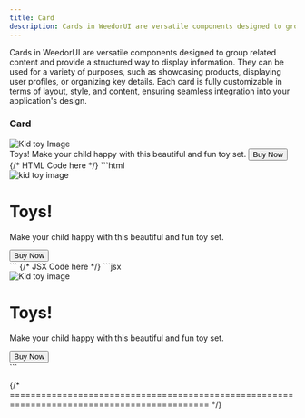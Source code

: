 ```yaml
---
title: Card
description: Cards in WeedorUI are versatile components designed to group related content and provide a structured way to display information. They can be used for a variety of purposes, such as showcasing products, displaying user profiles, or organizing key details. Each card is fully customizable in terms of layout, style, and content, ensuring seamless integration into your application's design.
---
```



Cards in WeedorUI are versatile components designed to group related content and provide a structured way to display information. They can be used for a variety of purposes, such as showcasing products, displaying user profiles, or organizing key details. Each card is fully customizable in terms of layout, style, and content, ensuring seamless integration into your application's design.

### Card

<Tabs style="overflow-x: scroll">
  <TabItem label="Preview">
    <section class="grid place-items-center py-6">
      <div class="w-[360px] h-fit bg-grn-400 overflow-hidden rounded-md shadow-xl bg-slate-50 dark:bg-[#1c232b]">
        <img
          src="https://i.pinimg.com/236x/97/52/48/975248ae71a82109eae2387d8ab3dc7c.jpg"
          alt="Kid toy Image"
          class="w-full h-[200px] object-cover"
        />
        <div class="py-5 px-4">
          <span class="text-3xl font-bold pb-4 inline-block">Toys!</span>
          <span class="text-base pb-5 inline-block">
            Make your child happy with this beautiful and fun toy set.
          </span>
          <button class="bg-blue-500 text-white px-4 py-2 rounded-md hover:shadow-xl">
            Buy Now
          </button>
        </div>
      </div>
    </section>
  </TabItem>
  {/* HTML Code here */}
  <TabItem label="HTML">
    ```html
    <div class="w-[360px] h-fit bg-grn-400 overflow-hidden rounded-md shadow-2xl">
      <img
        src="https://i.pinimg.com/236x/97/52/48/975248ae71a82109eae2387d8ab3dc7c.jpg"
        alt="kid toy image"
        class="w-full h-[200px] object-cover"
      />
      <div class="py-6 px-4">
        <h1 class="text-2xl font-bold pb-3">Toys!</h1>
        <p class="text-base pb-4">
          Make your child happy with this beautiful and fun toy set.
        </p>
        <button class="bg-blue-500 text-white px-4 py-2 rounded-md hover:shadow-xl">
          Buy Now
        </button>
      </div>
    </div>
    ```
    {/* JSX Code here */}
  </TabItem>
  <TabItem label="JSX">
    ```jsx
    <div className="w-[360px] h-fit bg-grn-400 overflow-hidden rounded-md shadow-2xl">
      <img
        src="https://i.pinimg.com/236x/97/52/48/975248ae71a82109eae2387d8ab3dc7c.jpg"
        alt="Kid toy image"
        className="w-full h-[200px] object-cover"
      />
      <div className="py-6 px-4">
        <h1 className="text-2xl font-bold pb-3">Toys!</h1>
        <p className="text-base pb-4">
          Make your child happy with this beautiful and fun toy set.
        </p>
        <button className="bg-blue-500 text-white px-4 py-2 rounded-md hover:shadow-xl">
          Buy Now
        </button>
      </div>
    </div>
    ```
  </TabItem>
</Tabs>

{/* ============================================================================================ */}
